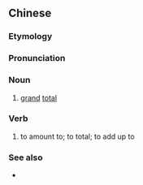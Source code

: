 {{also|含巴拢}}
==Chinese==
{{zh-forms|s=含巴拢}}

===Etymology===
{{rfe|zh}}

===Pronunciation===
{{zh-pron
|mn=qz,xm,zz:hâm-pa-lang
|cat=n,v
}}

===Noun===
{{zh-noun}}

# {{lb|zh|Min Nan}} [[grand]] [[total]]

===Verb===
{{zh-verb}}

# {{lb|zh|Min Nan}} to amount to; to total; to add up to

===See also===
* {{qualifier|Cantonese}} {{zh-l|冚唪唥}}